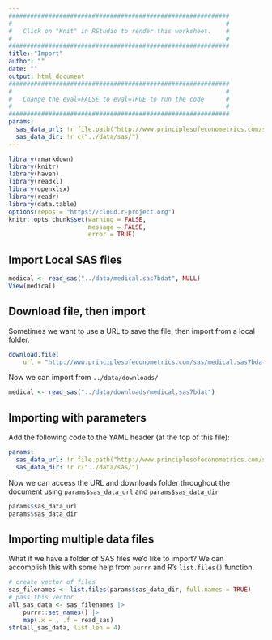 ```yaml
---
#############################################################
#                                                           #
#   Click on "Knit" in RStudio to render this worksheet.    #
#                                                           #
#############################################################
title: "Import"
author: ""
date: ""
output: html_document
#############################################################
#                                                           #
#   Change the eval=FALSE to eval=TRUE to run the code      #
#                                                           #
#############################################################
params:
  sas_data_url: !r file.path("http://www.principlesofeconometrics.com/sas/medical.sas7bdat")
  sas_data_dir: !r c("../data/sas/")
---
```


```r
library(rmarkdown)
library(knitr)
library(haven)
library(readxl)
library(openxlsx)
library(readr)
library(data.table)
options(repos = "https://cloud.r-project.org")
knitr::opts_chunk$set(warning = FALSE, 
                      message = FALSE,
                      error = TRUE)
```

## Import Local SAS files

```r
medical <- read_sas("../data/medical.sas7bdat", NULL)
View(medical)
```

## Download file, then import

Sometimes we want to use a URL to save the file, then import from a local folder. 
```r
download.file(
    url = "http://www.principlesofeconometrics.com/sas/medical.sas7bdat", destfile = "../data/downloads/medical.sas7bdat")
```

Now we can import from `../data/downloads/`

```r
medical <- read_sas("../data/downloads/medical.sas7bdat")
```

## Importing with parameters

Add the following code to the YAML header (at the top of this file):

```.yaml
params:
  sas_data_url: !r file.path("http://www.principlesofeconometrics.com/sas/medical.sas7bdat")
  sas_data_dir: !r c("../data/sas/")
```

Now we can access the URL and downloads folder throughout the document using `params$sas_data_url` and `params$sas_data_dir`

```r
params$sas_data_url
params$sas_data_dir
```

## Importing multiple data files 

What if we have a folder of SAS files we'd like to import? We can accomplish this with some help from `purrr` and R's `list.files()` function. 

```r
# create vector of files
sas_filenames <- list.files(params$sas_data_dir, full.names = TRUE)
# pass this vector 
all_sas_data <- sas_filenames |> 
    purrr::set_names() |> 
    map(.x = , .f = read_sas)
str(all_sas_data, list.len = 4)
```

